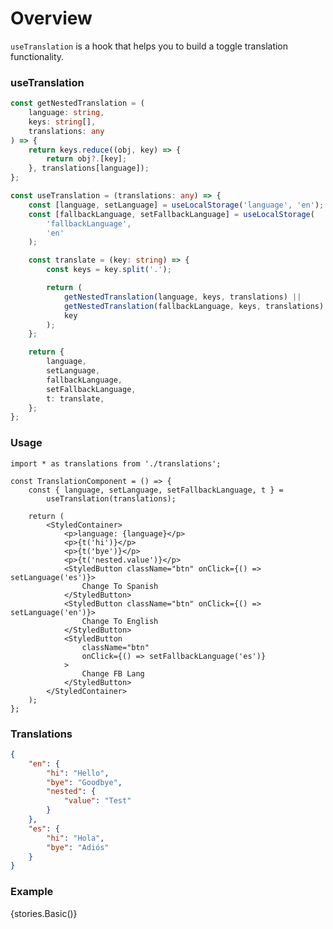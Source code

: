 
<Meta title="Hooks/Docs/useTranslation" component={TranslationComponent} />

# Overview

`useTranslation` is a hook that helps you to build a toggle translation functionality.

### useTranslation

```ts
const getNestedTranslation = (
    language: string,
    keys: string[],
    translations: any
) => {
    return keys.reduce((obj, key) => {
        return obj?.[key];
    }, translations[language]);
};

const useTranslation = (translations: any) => {
    const [language, setLanguage] = useLocalStorage('language', 'en');
    const [fallbackLanguage, setFallbackLanguage] = useLocalStorage(
        'fallbackLanguage',
        'en'
    );

    const translate = (key: string) => {
        const keys = key.split('.');

        return (
            getNestedTranslation(language, keys, translations) ||
            getNestedTranslation(fallbackLanguage, keys, translations) ||
            key
        );
    };

    return {
        language,
        setLanguage,
        fallbackLanguage,
        setFallbackLanguage,
        t: translate,
    };
};
```

### Usage

```tsx
import * as translations from './translations';

const TranslationComponent = () => {
    const { language, setLanguage, setFallbackLanguage, t } =
        useTranslation(translations);

    return (
        <StyledContainer>
            <p>language: {language}</p>
            <p>{t('hi')}</p>
            <p>{t('bye')}</p>
            <p>{t('nested.value')}</p>
            <StyledButton className="btn" onClick={() => setLanguage('es')}>
                Change To Spanish
            </StyledButton>
            <StyledButton className="btn" onClick={() => setLanguage('en')}>
                Change To English
            </StyledButton>
            <StyledButton
                className="btn"
                onClick={() => setFallbackLanguage('es')}
            >
                Change FB Lang
            </StyledButton>
        </StyledContainer>
    );
};
```

### Translations

```json
{
    "en": {
        "hi": "Hello",
        "bye": "Goodbye",
        "nested": {
            "value": "Test"
        }
    },
    "es": {
        "hi": "Hola",
        "bye": "Adiós"
    }
}
```

### Example

<Preview>
    <Story name="useTranslation">{stories.Basic()}</Story>
</Preview>
